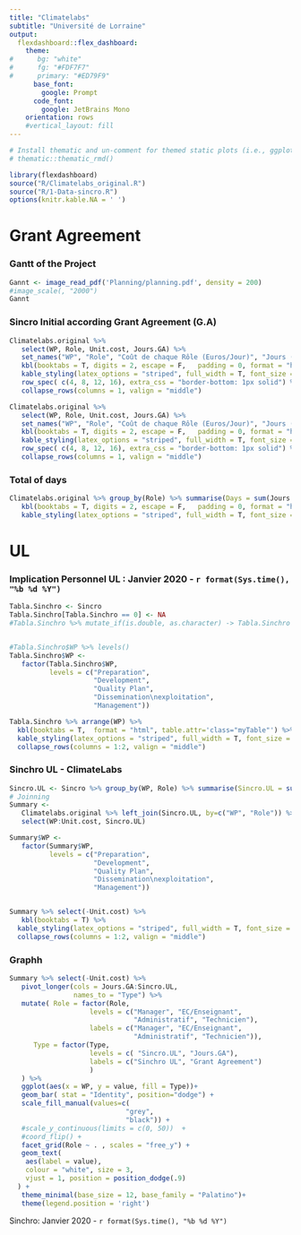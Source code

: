 ```yaml
---
title: "Climatelabs"
subtitle: "Université de Lorraine"
output: 
  flexdashboard::flex_dashboard:
    theme:
#      bg: "white"
#      fg: "#FDF7F7" 
#      primary: "#ED79F9"
      base_font:
        google: Prompt
      code_font:
        google: JetBrains Mono
    orientation: rows
    #vertical_layout: fill
---
```


```r

# Install thematic and un-comment for themed static plots (i.e., ggplot2)
# thematic::thematic_rmd()

library(flexdashboard)
source("R/Climatelabs_original.R")
source("R/1-Data-sincro.R")
options(knitr.kable.NA = ' ')

```

# Grant Agreement {.tabset}

### Gantt of the Project

```r
Gannt <- image_read_pdf('Planning/planning.pdf', density = 200)
#image_scale(, "2000")
Gannt
```


### Sincro Initial according Grant Agreement (G.A)

```r
Climatelabs.original %>% 
   select(WP, Role, Unit.cost, Jours.GA) %>% 
   set_names("WP", "Role", "Coût de chaque Rôle (Euros/Jour)", "Jours (G.A.)") %>% 
   kbl(booktabs = T, digits = 2, escape = F,   padding = 0, format = "html", table.attr='class="myTable"' ) %>% 
   kable_styling(latex_options = "striped", full_width = T, font_size = 14) %>% 
   row_spec( c(4, 8, 12, 16), extra_css = "border-bottom: 1px solid") %>% 
   collapse_rows(columns = 1, valign = "middle") 
```



```r
Climatelabs.original %>% 
   select(WP, Role, Unit.cost, Jours.GA) %>% 
   set_names("WP", "Role", "Coût de chaque Rôle (Euros/Jour)", "Jours (G.A.)") %>% 
   kbl(booktabs = T, digits = 2, escape = F,   padding = 0, format = "html", table.attr='class="myTable"' ) %>% 
   kable_styling(latex_options = "striped", full_width = T, font_size = 14) %>% 
   row_spec( c(4, 8, 12, 16), extra_css = "border-bottom: 1px solid") %>% 
   collapse_rows(columns = 1, valign = "middle") 
```


    
### Total of days

```r
Climatelabs.original %>% group_by(Role) %>% summarise(Days = sum(Jours.GA)) %>% 
   kbl(booktabs = T, digits = 2, escape = F,   padding = 0, format = "html", table.attr='class="myTable"' ) %>% 
   kable_styling(latex_options = "striped", full_width = T, font_size = 14) 
```


# UL {.tabset}

### Implication Personnel UL : Janvier 2020 - `r format(Sys.time(), "%b %d %Y")`

```r
Tabla.Sinchro <- Sincro
Tabla.Sinchro[Tabla.Sinchro == 0] <- NA
#Tabla.Sinchro %>% mutate_if(is.double, as.character) -> Tabla.Sinchro


#Tabla.Sinchro$WP %>% levels()
Tabla.Sinchro$WP <- 
   factor(Tabla.Sinchro$WP, 
          levels = c("Preparation",
                     "Development", 
                     "Quality Plan",
                     "Dissemination\nexploitation", 
                     "Management"))

Tabla.Sinchro %>% arrange(WP) %>% 
  kbl(booktabs = T,  format = "html", table.attr='class="myTable"') %>% 
  kable_styling(latex_options = "striped", full_width = T, font_size = 10 ) %>%
  collapse_rows(columns = 1:2, valign = "middle") 

```


### Sinchro UL - ClimateLabs

```r
Sincro.UL <- Sincro %>% group_by(WP, Role) %>% summarise(Sincro.UL = sum(Total))
# Joinning 
Summary <- 
   Climatelabs.original %>% left_join(Sincro.UL, by=c("WP", "Role")) %>% 
   select(WP:Unit.cost, Sincro.UL)

Summary$WP <- 
   factor(Summary$WP, 
          levels = c("Preparation",
                     "Development", 
                     "Quality Plan",
                     "Dissemination\nexploitation", 
                     "Management"))


Summary %>% select(-Unit.cost) %>% 
   kbl(booktabs = T) %>% 
  kable_styling(latex_options = "striped", full_width = T, font_size = 17) %>% 
  collapse_rows(columns = 1:2, valign = "middle") 

```

### Graphh


```r

Summary %>% select(-Unit.cost) %>% 
   pivot_longer(cols = Jours.GA:Sincro.UL,
                names_to = "Type") %>% 
   mutate( Role = factor(Role, 
                    levels = c("Manager", "EC/Enseignant",
                               "Administratif", "Technicien"),
                    labels = c("Manager", "EC/Enseignant",
                               "Administratif", "Technicien")),
      Type = factor(Type, 
                    levels = c( "Sincro.UL", "Jours.GA"),
                    labels = c("Sinchro UL", "Grant Agreement")
                    )
   ) %>% 
   ggplot(aes(x = WP, y = value, fill = Type))+
   geom_bar( stat = "Identity", position="dodge") +
   scale_fill_manual(values=c(
                             "grey",
                             "black")) +
   #scale_y_continuous(limits = c(0, 50))  +
   #coord_flip() +
   facet_grid(Role ~ . , scales = "free_y") +
   geom_text(
    aes(label = value),
    colour = "white", size = 3,
    vjust = 1, position = position_dodge(.9)
  ) + 
   theme_minimal(base_size = 12, base_family = "Palatino")+
   theme(legend.position = 'right')


```


Sinchro: Janvier 2020 - `r format(Sys.time(), "%b %d %Y")`
